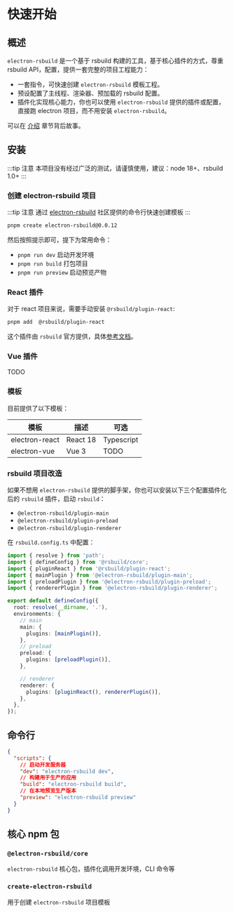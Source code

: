 # 快速开始

## 概述

`electron-rsbuild` 是一个基于 rsbuild 构建的工具，基于核心插件的方式，尊重 rsbuild API，配置，提供一套完整的项目工程能力：

- 一套指令，可快速创建 `electron-rsbuild` 模板工程。
- 预设配置了主线程、渲染器、预加载的 rsbuild 配置。
- 插件化实现核心能力，你也可以使用 `electron-rsbuild` 提供的插件或配置，直接跑 electron 项目，而不用安装 `electron-rsbuild`。

可以在 [介绍](/guide/introduction) 章节背后故事。

## 安装

:::tip 注意
本项目没有经过广泛的测试，请谨慎使用，建议：node 18+、rsbuild 1.0+
:::

### 创建 electron-rsbuild 项目

:::tip 注意
通过 [electron-rsbuild](https://github.com/electron/electron) 社区提供的命令行快速创建模板
:::


```bash
pnpm create electron-rsbuild@0.0.12
```


然后按照提示即可，提下为常用命令：

- `pnpm run dev` 启动开发环境
- `pnpm run build` 打包项目
- `pnpm run preview` 启动预览产物

### React 插件

对于 react 项目来说，需要手动安装 `@rsbuild/plugin-react`:

```bash
pnpm add  @rsbuild/plugin-react
```

这个插件由 `rsbuild` 官方提供，具体[参考文档](https://rsbuild.dev/zh/plugins/list/plugin-react)。

### Vue 插件

TODO

### 模板

目前提供了以下模板：

| 模板           | 描述     | 可选       |
| -------------- | -------- | ---------- |
| electron-react | React 18 | Typescript |
| electron-vue   | Vue 3    | TODO       |

### rsbuild 项目改造

如果不想用 `electron-rsbuild` 提供的脚手架，你也可以安装以下三个配置插件化后的 `rsbuild` 插件，启动 `rsbuild`：

- `@electron-rsbuild/plugin-main`
- `@electron-rsbuild/plugin-preload`
- `@electron-rsbuild/plugin-renderer`

在 `rsbuild.config.ts` 中配置：

```ts
import { resolve } from 'path';
import { defineConfig } from '@rsbuild/core';
import { pluginReact } from '@rsbuild/plugin-react';
import { mainPlugin } from '@electron-rsbuild/plugin-main';
import { preloadPlugin } from '@electron-rsbuild/plugin-preload';
import { rendererPlugin } from '@electron-rsbuild/plugin-renderer';

export default defineConfig({
  root: resolve(__dirname, '.'),
  environments: {
    // main
    main: {
      plugins: [mainPlugin()],
    },
    // preload
    preload: {
      plugins: [preloadPlugin()],
    },

    // renderer
    renderer: {
      plugins: [pluginReact(), rendererPlugin()],
    },
  },
});
```

## 命令行

```json title="package.json"
{
  "scripts": {
    // 启动开发服务器
    "dev": "electron-rsbuild dev",
    // 构建用于生产的应用
    "build": "electron-rsbuild build",
    // 在本地预览生产版本
    "preview": "electron-rsbuild preview"
  }
}
```

## 核心 npm 包

### `@electron-rsbuild/core`

`electron-rsbuild` 核心包，插件化调用开发环境，CLI 命令等

### `create-electron-rsbuild`

用于创建 `electron-rsbuild` 项目模板
